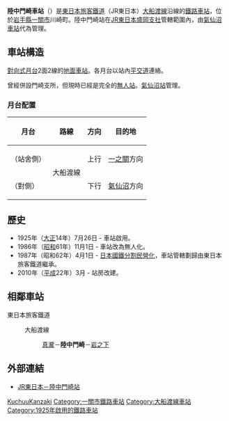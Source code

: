 {{noteTA
|T=zh-tw:陸中門崎車站;zh-hk:陸中門崎站;zh-cn:陆中门崎站;
|1=zh-tw:陸中門崎車站;zh-hk:陸中門崎站;zh-cn:陆中门崎站;
}}
{{日本車站資訊
|公司色 = #008000
|站名 = 陸中門崎車站
|圖片 = JR Rikuchu kanazaki sta 001.jpg
|圖片說明 = 歐風小木屋造型的無人站房
|日文原名 = 陸中門崎
|平假名 = りくちゅうかんざき
|羅馬拼音 = Rikuchū-Kanzaki
|電報略號 = カサ
|所屬公司 = [[東日本旅客鐵道|東日本旅客鐵道]]（JR東日本）
|所屬路線 = {{Color|#ff6600|■}}[[大船渡線|大船渡線]]
|距離 = 13.7
|起站 = [[一之關車站|一之關]]
|前一站 = [[真瀧車站|真瀧]]
|前一站距離 = 8.0
|後一站距離 = 3.8
|後一站 = [[岩之下車站|岩之下]]
|所在地 = [[岩手縣|岩手縣]][[一關市|一關市]]川崎町門崎字妻神
|車站構造 = 地面車站
|月台配置 = 2面2線
|啟用年月日 = 1925年（大正14年）7月26日
|廢站年月日 = 
|備註 = [[無人站|無人站]]
}}
'''陸中門崎車站'''（{{jpn|j=陸中門崎駅|hg=りくちゅうかんざきえき|rm=Rikuchū-kanzaki eki|f=y}}）是[[東日本旅客鐵道|東日本旅客鐵道]]（JR東日本）[[大船渡線|大船渡線]]沿線的[[鐵路車站|鐵路車站]]，位於[[岩手縣|岩手縣]][[一關市|一關市]]川崎町。陸中門崎站在[[東日本旅客鐵道盛岡支社|JR東日本盛岡支社]]管轄範圍內，由[[氣仙沼車站|氣仙沼車站]]代為管理。

==車站構造==
[[對向式月台|對向式月台]]2面2線的[[地面車站|地面車站]]。各月台以站內[[平交道|平交道]]連絡。

曾經併設{{link-ja|磐井東農業協同組合|いわい東農業協同組合|磐井東農協}}門崎支所，但現時已經是完全的[[無人站|無人站]]。[[氣仙沼站|氣仙沼站]]管理。
=== 月台配置 ===
{| class=wikitable
|-
!月台!!路線!!方向!!目的地
|-
!（站舍側）
|rowspan=2|{{Color|#ff6600|■}}大船渡線
|上行
|[[一之關站|一之關]]方向
|-
!（對側）
|下行
|[[氣仙沼站|氣仙沼]]方向
|}

==歷史==
*1925年（[[大正|大正]]14年）7月26日 - 車站啟用。
*1986年（[[昭和|昭和]]61年）11月1日 - 車站改為無人化。
*1987年（昭和62年）4月1日 - [[日本國鐵分割民營化|日本國鐵分割民營化]]，車站管轄劃歸由東日本旅客鐵道繼承。
*2010年（[[平成|平成]]22年）3月 - 站房改建。

==相鄰車站==
; 東日本旅客鐵道
: {{Color|#ff6600|■}}大船渡線
:: [[真瀧站|真瀧]]－'''陸中門崎'''－[[岩之下站|岩之下]]

==外部連結==
*[http://www.jreast.co.jp/estation/station/info.aspx?StationCd=1682 JR東日本－陸中門崎站]{{ja}}
{{大船渡線}}
{{DEFAULTSORT:Rikuchu-Kanzaki}}
[[Category:日本鐵路車站_Ri|KuchuuKanzaki]]
[[Category:一關市鐵路車站|Category:一關市鐵路車站]]
[[Category:大船渡線車站|Category:大船渡線車站]]
[[Category:1925年啟用的鐵路車站|Category:1925年啟用的鐵路車站]]